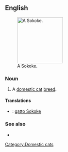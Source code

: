 ==English==
[[File:Sokoke dalili.jpg|thumb|right|150px|A Sokoke.]]
===Noun===
{{en-noun}}

# A [[domestic cat]] [[breed]].

====Translations====
{{checktrans-top}}
*{{ttbc|Italian}}: [[gatto Sokoke]]
{{checktrans-mid}}

{{checktrans-bottom}}

===See also===
* {{pedia|Sokoke}}

[[Category:Domestic cats]]